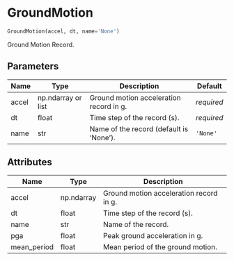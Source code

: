 # GroundMotion { #pyslammer.GroundMotion }

```python
GroundMotion(accel, dt, name='None')
```

Ground Motion Record.

## Parameters {.doc-section .doc-section-parameters}

| Name   | Type               | Description                             | Default    |
|--------|--------------------|-----------------------------------------|------------|
| accel  | np.ndarray or list | Ground motion acceleration record in g. | _required_ |
| dt     | float              | Time step of the record (s).            | _required_ |
| name   | str                | Name of the record (default is 'None'). | `'None'`   |

## Attributes {.doc-section .doc-section-attributes}

| Name        | Type       | Description                             |
|-------------|------------|-----------------------------------------|
| accel       | np.ndarray | Ground motion acceleration record in g. |
| dt          | float      | Time step of the record (s).            |
| name        | str        | Name of the record.                     |
| pga         | float      | Peak ground acceleration in g.          |
| mean_period | float      | Mean period of the ground motion.       |